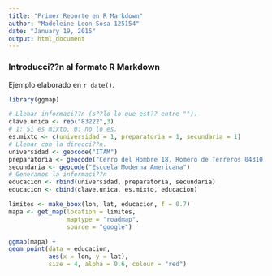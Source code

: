 ```yaml
---
title: "Primer Reporte en R Markdown"
author: "Madeleine Leon Sosa 125154"
date: "January 19, 2015"
output: html_document
---
```


### Introducci??n al formato R Markdown

Ejemplo elaborado en `r date()`.

```r
library(ggmap)
```

```r
# Llenar informaci??n (s??lo lo que est?? entre "").
clave.unica <- rep("83222",3)
# 1: Si es mixto, 0: no lo es.
es.mixto <- c(universidad = 1, preparatoria = 1, secundaria = 1)
# Llenar con la direcci??n.
universidad <- geocode("ITAM")
preparatoria <- geocode("Cerro del Hombre 18, Romero de Terreros 04310, Coyoacan")
secundaria <- geocode("Escuela Moderna Americana")
# Generamos la informaci??n
educacion <- rbind(universidad, preparatoria, secundaria)
educacion <- cbind(clave.unica, es.mixto, educacion)
```

```r
limites <- make_bbox(lon, lat, educacion, f = 0.7)
mapa <- get_map(location = limites, 
                maptype = "roadmap", 
                source = "google")
```

```r
ggmap(mapa) + 
geom_point(data = educacion, 
           aes(x = lon, y = lat), 
           size = 4, alpha = 0.6, colour = "red")
```